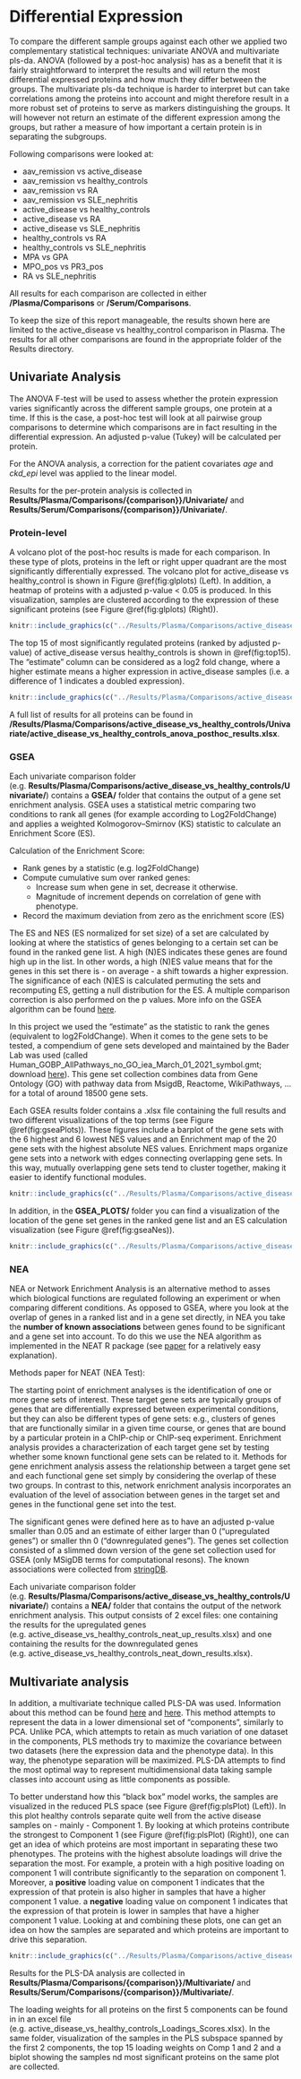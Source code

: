 # Differential Expression

To compare the different sample groups against each other we applied two
complementary statistical techniques: univariate ANOVA and multivariate pls-da.
ANOVA (followed by a post-hoc analysis) has as a benefit that it is fairly
straightforward to interpret the results and will return the most differential expressed
proteins and how much they differ between the groups. The multivariate pls-da
technique is harder to interpret but can take correlations among the proteins
into account and might therefore result in a more robust set of proteins to
serve as markers distinguishing the groups. It will however not return an
estimate of the different expression among the groups, but rather a measure of
how important a certain protein is in separating the subgroups.

Following comparisons were looked at:

* aav_remission vs active_disease
* aav_remission vs healthy_controls
* aav_remission vs RA
* aav_remission vs SLE_nephritis
* active_disease vs healthy_controls
* active_disease vs RA
* active_disease vs SLE_nephritis
* healthy_controls vs RA
* healthy_controls vs SLE_nephritis
* MPA vs GPA
* MPO_pos vs PR3_pos
* RA vs SLE_nephritis

:::note
All results for each comparison are collected in either **/Plasma/Comparisons**
or **/Serum/Comparisons**.

To keep the size of this report manageable, the results shown here are limited to the
active_disease vs healthy_control comparison in Plasma. The results for all
other comparisons are found in the appropriate folder of the Results
directory.
:::

## Univariate Analysis

The ANOVA F-test will be used to assess whether the protein expression varies
significantly across the different sample groups, one protein at a time. If
this is the case, a post-hoc test will look at all pairwise group comparisons
to determine which comparisons are in fact resulting in the differential
expression. An adjusted p-value (Tukey) will be calculated per protein.

For the ANOVA analysis, a correction for the patient covariates *age* and
*ckd_epi* level was applied to the linear model.

Results for the per-protein analysis is collected in **Results/Plasma/Comparisons/{comparison}}/Univariate/** and **Results/Serum/Comparisons/{comparison}}/Univariate/**.

### Protein-level

A volcano plot of the post-hoc results is made for each comparison.  In these type of plots, proteins in the left or right upper quadrant are the most significantly differentially expressed. The volcano plot for active_disease vs healthy_control is shown in Figure \@ref(fig:glplots) (Left). In addition, a heatmap of proteins with a adjusted p-value < 0.05 is produced. In this visualization, samples are clustered according to the expression of these significant proteins (see Figure \@ref(fig:glplots) (Right)).

```r
knitr::include_graphics(c("../Results/Plasma/Comparisons/active_disease_vs_healthy_controls/Univariate/active_disease_vs_healthy_controls_volcano_anova_posthoc.pdf", "../Results/Plasma/Comparisons/active_disease_vs_healthy_controls/Univariate/Heatmap_Sig_Prots_Prots.pdf"))
```

The top 15 of most significantly regulated proteins (ranked by adjusted p-value) of active_disease versus healthy_controls is shown in \@ref(fig:top15). The "estimate" column can be considered as a log2 fold change, where a higher estimate means a higher expression in active_disease samples (i.e. a difference of 1 indicates a doubled expression).

```r
knitr::include_graphics(c("../Results/Plasma/Comparisons/active_disease_vs_healthy_controls/Univariate/active_disease_vs_healthy_controls_Top15_table.png"))
```

A full list of results for all proteins can be found in **/Results/Plasma/Comparisons/active_disease_vs_healthy_controls/Univariate/active_disease_vs_healthy_controls_anova_posthoc_results.xlsx**.

### GSEA

Each univariate comparison folder (e.g. **Results/Plasma/Comparisons/active_disease_vs_healthy_controls/Univariate/**) contains a **GSEA/** folder that contains the output of a gene set enrichment analysis. GSEA uses a  statistical metric comparing two conditions to rank all genes (for example according to Log2FoldChange) and applies a weighted Kolmogorov–Smirnov (KS) statistic to calculate an Enrichment Score (ES).

:::fyi
Calculation of the Enrichment Score:

* Rank genes by a statistic (e.g. log2FoldChange)
* Compute cumulative sum over ranked genes:
  - Increase sum when gene in set, decrease it otherwise. 
  - Magnitude of increment depends on correlation of gene
with phenotype.
* Record the maximum deviation from zero as the enrichment score (ES)
:::

The ES and NES (ES normalized for set size) of a set are calculated by looking at where the statistics of genes belonging to a certain set can be found in the ranked gene list. A high (N)ES indicates these genes are found high up in the list. In other words, a high (N)ES value means that for the genes in this set there is - on average - a shift towards a higher expression. The significance of each (N)ES is calculated permuting the sets and recomputing ES, getting a null distribution for the ES. A multiple comparison correction is also performed on the p values. More info on the GSEA algorithm can be found [here](https://bioinformatics.mdanderson.org/MicroarrayCourse/Lectures09/gsea1_bw.pdf).

In this project we used the "estimate" as the statistic to rank the genes (equivalent to log2FoldChange). When it comes to the gene sets to be tested, a compendium of gene sets developed and maintained by the Bader Lab was used (called Human_GOBP_AllPathways_no_GO_iea_March_01_2021_symbol.gmt; download [here](http://download.baderlab.org/EM_Genesets/March_01_2021/Human/symbol/Human_GOBP_AllPathways_no_GO_iea_March_01_2021_symbol.gmt)). This gene set collection combines data from Gene Ontology (GO) with pathway data from MsigdB, Reactome, WikiPathways, ... for a total of around 18500 gene sets.

Each GSEA results folder contains a .xlsx file containing the full results and two different visualizations of the top terms (see Figure \@ref(fig:gseaPlots)). These figures include a barplot of the gene sets with the 6 highest and 6 lowest NES values and an Enrichment map of the 20 gene sets with the highest absolute NES values. Enrichment maps organize gene sets into a network with edges connecting overlapping gene sets. In this way, mutually overlapping gene sets tend to cluster together, making it easier to identify functional modules. 

```r
knitr::include_graphics(c("../Results/Plasma/Comparisons/active_disease_vs_healthy_controls/Univariate/GSEA/active_disease_vs_healthy_controls_barplot.pdf", "../Results/Plasma/Comparisons/active_disease_vs_healthy_controls/Univariate/GSEA/active_disease_vs_healthy_controls_emap.pdf"))
```

In addition, in the **GSEA_PLOTS/** folder you can find a visualization of the location of the gene set genes in the ranked gene list and an ES calculation visualization (see Figure \@ref(fig:gseaNes)).

```r
knitr::include_graphics(c("../Results/Plasma/Comparisons/active_disease_vs_healthy_controls/Univariate/GSEA/GSEA_PLOTS/active_disease_vs_healthy_controls_gseaplot_SIGNALING_BY_NO.pdf", "../Results/Plasma/Comparisons/active_disease_vs_healthy_controls/Univariate/GSEA/GSEA_PLOTS/active_disease_vs_healthy_controls_gseaplot_POST-TRANSLATIO.pdf"))
```

### NEA

NEA or Network Enrichment Analysis is an alternative method to asses which biological functions are regulated following an experiment or when comparing different conditions. As opposed to GSEA, where you look at the overlap of genes in a ranked list and in a gene set directly, in NEA you take the **number of known associations** between genes found to be significant and a gene set into account. To do this we use the NEA algorithm as implemented in the NEAT R package (see [paper](https://bmcbioinformatics.biomedcentral.com/articles/10.1186/s12859-016-1203-6) for a relatively easy explanation).

:::fyi
Methods paper for NEAT (NEA Test):

The starting point of enrichment analyses is the identification of one or more gene sets of interest. These target gene sets are typically groups of genes that are differentially expressed between experimental conditions, but they can also be different types of gene sets: e.g., clusters of genes that are functionally similar in a given time course, or genes that are bound by a particular protein in a ChIP-chip or ChIP-seq experiment. Enrichment analysis provides a characterization of each target gene set by testing whether some known functional gene sets can be related to it. Methods for gene enrichment analysis assess the relationship between a target gene set and each functional gene set simply by considering the overlap of these two groups. In contrast to this, network enrichment analysis incorporates an evaluation of the level of association between genes in the target set and genes in the functional gene set into the test.
:::

The significant genes were defined here as to have an adjusted p-value smaller than 0.05 and an estimate of either larger than 0 ("upregulated genes") or smaller thn 0 ("downregulated genes"). The genes set collection consisted of a slimmed down version of the gene set collection used for GSEA (only MSigDB terms for computational resons). The known associations were collected from [stringDB](https://string-db.org).

Each univariate comparison folder (e.g. **Results/Plasma/Comparisons/active_disease_vs_healthy_controls/Univariate/**) contains a **NEA/** folder that contains the output of the network enrichment analysis. This output consists of 2 excel files: one containing the results for the upregulated genes (e.g. active_disease_vs_healthy_controls_neat_up_results.xlsx) and one containing the results for the downregulated genes (e.g. active_disease_vs_healthy_controls_neat_down_results.xlsx).

## Multivariate analysis

In addition, a multivariate technique called PLS-DA was used. Information about this method can be found [here](https://bmcbioinformatics.biomedcentral.com/articles/10.1186/1471-2105-12-253) and [here](http://mixomics.org/case-studies/splsda-srbct/). This method attempts to represent the data in a lower dimensional set of "components", similarly to PCA. Unlike PCA, which attempts to retain as much variation of one dataset in the components, PLS methods try to maximize the covariance between two datasets (here the expression data and the phenotype data). In this way, the phenotype separation will be maximized. PLS-DA attempts to find the most optimal way to represent multidimensional data taking sample classes into account using as little components as possible. 

To better understand how this "black box" model works, the samples are visualized in the reduced PLS space (see Figure \@ref(fig:plsPlot) (Left)). In this plot healthy controls separate quite well from the active disease samples on - mainly - Component 1. By looking at which proteins contribute the strongest to Component 1 (see Figure \@ref(fig:plsPlot) (Right)), one can get an idea of which proteins are most important in separating these two phenotypes. The proteins with the highest absolute loadings will drive the separation the most. For example, a protein with a high positive loading on component 1 will contribute significantly to the separation on component 1. Moreover, a **positive** loading value on component 1 indicates that the expression of that protein is also higher in samples that have a higher component 1 value. a **negative** loading value on component 1 indicates that the expression of that protein is lower in samples that have a higher component 1 value. Looking at and combining these plots, one can get an idea on how the samples are separated and which proteins are important to drive this separation.

```r
knitr::include_graphics(c("../Results/Plasma/Comparisons/active_disease_vs_healthy_controls/Multivariate/active_disease_vs_healthy_controls_SamplePlot_2comp.pdf", "../Results/Plasma/Comparisons/active_disease_vs_healthy_controls/Multivariate/active_disease_vs_healthy_controls_Loadings_Comp1_Top15.pdf"))
```

Results for the PLS-DA analysis are collected in **Results/Plasma/Comparisons/{comparison}}/Multivariate/** and **Results/Serum/Comparisons/{comparison}}/Multivariate/**.

The loading weights for all proteins on the first 5 components can be found in in an excel file (e.g. active_disease_vs_healthy_controls_Loadings_Scores.xlsx). In the same folder, visualization of the samples in the PLS subspace spanned by the first 2 components, the top 15 loading weights on Comp 1 and 2 and a biplot showing the samples nd most significant proteins on the same plot are collected.